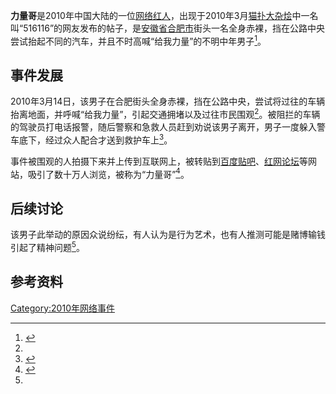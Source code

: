 '''力量哥'''是2010年中国大陆的一位[[网络红人|网络红人]]，出现于2010年3月[[猫扑大杂烩|猫扑大杂烩]]中一名叫“516116”的网友发布的帖子，是[[安徽省|安徽省]][[合肥市|合肥市]]街头一名全身赤裸，挡在公路中央尝试抬起不同的汽车，并且不时高喊“给我力量”的不明中年男子<ref name="163.com">{{cite web | language = zh-hans | publisher = 网易 | title = 裸男街头掀车引围观 "力量哥"爆红网络(组图) | url = http://news.163.com/10/0319/08/624I5KS700011229.html | date = 2010年3月19日 | accessdate = 2010年4月10日 | archive-url = https://web.archive.org/web/20100322222422/http://news.163.com/10/0319/08/624I5KS700011229.html | archive-date = 2010年3月22日 | dead-url = yes }}</ref>。

==事件发展==
2010年3月14日，该男子在合肥街头全身赤裸，挡在公路中央，尝试将过往的车辆抬离地面，并呼喊“给我力量”，引起交通拥堵以及过往市民围观<ref name="163.com"></ref>。被阻拦的车辆的驾驶员打电话报警，随后警察和急救人员赶到劝说该男子离开，男子一度躲入警车底下，经过众人配合才送到救护车上<ref>{{cite web | language = zh-hans | publisher = 新华网 | title = “力量哥”街头裸体掀车走红网络 | url = http://news.xinhuanet.com/photo/2010-03/19/content_13199943.htm | date = 2010年3月19日 | accessdate = 2010年4月10日 | archive-date = 2010年3月22日 | archive-url = https://web.archive.org/web/20100322210834/http://news.xinhuanet.com/photo/2010-03/19/content_13199943.htm | dead-url = no }}</ref>。

事件被围观的人拍摄下来并上传到互联网上，被转贴到[[百度贴吧|百度贴吧]]、[[红网论坛|红网论坛]]等网站，吸引了数十万人浏览，被称为“力量哥”<ref name="sina">{{cite web | language = zh-hans | publisher = 新浪网 | title = 裸男街头掀车被称"力量哥"爆红网络 照片引数十万网友围观 | url = http://news.sina.com.cn/o/2010-03-19/083717241745s.shtml | date = 2010年3月19日 | accessdate = 2010年4月10日 | archive-date = 2016年3月4日 | archive-url = https://web.archive.org/web/20160304121943/http://news.sina.com.cn/o/2010-03-19/083717241745s.shtml | dead-url = no }}</ref>。

==后续讨论==
该男子此举动的原因众说纷纭，有人认为是行为艺术，也有人推测可能是赌博输钱引起了精神问题<ref name="sina"></ref>。

==参考资料==
<references/>
{{2010年中国大陆网络红人}}

[[Category:2010年网络事件|Category:2010年网络事件]]